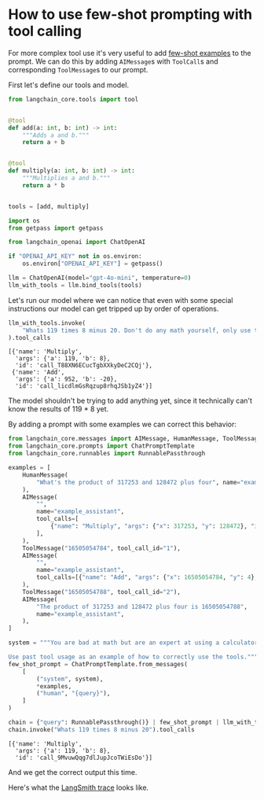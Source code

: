 # How to use few-shot prompting with tool calling

For more complex tool use it's very useful to add [few-shot examples](/oss/python/concepts/few_shot_prompting/) to the prompt. We can do this by adding `AIMessage`s with `ToolCall`s and corresponding `ToolMessage`s to our prompt.

First let's define our tools and model.


```python
from langchain_core.tools import tool


@tool
def add(a: int, b: int) -> int:
    """Adds a and b."""
    return a + b


@tool
def multiply(a: int, b: int) -> int:
    """Multiplies a and b."""
    return a * b


tools = [add, multiply]
```


```python
import os
from getpass import getpass

from langchain_openai import ChatOpenAI

if "OPENAI_API_KEY" not in os.environ:
    os.environ["OPENAI_API_KEY"] = getpass()

llm = ChatOpenAI(model="gpt-4o-mini", temperature=0)
llm_with_tools = llm.bind_tools(tools)
```

Let's run our model where we can notice that even with some special instructions our model can get tripped up by order of operations. 


```python
llm_with_tools.invoke(
    "Whats 119 times 8 minus 20. Don't do any math yourself, only use tools for math. Respect order of operations"
).tool_calls
```

```output
[{'name': 'Multiply',
  'args': {'a': 119, 'b': 8},
  'id': 'call_T88XN6ECucTgbXXkyDeC2CQj'},
 {'name': 'Add',
  'args': {'a': 952, 'b': -20},
  'id': 'call_licdlmGsRqzup8rhqJSb1yZ4'}]
```

The model shouldn't be trying to add anything yet, since it technically can't know the results of 119 * 8 yet.

By adding a prompt with some examples we can correct this behavior:


```python
from langchain_core.messages import AIMessage, HumanMessage, ToolMessage
from langchain_core.prompts import ChatPromptTemplate
from langchain_core.runnables import RunnablePassthrough

examples = [
    HumanMessage(
        "What's the product of 317253 and 128472 plus four", name="example_user"
    ),
    AIMessage(
        "",
        name="example_assistant",
        tool_calls=[
            {"name": "Multiply", "args": {"x": 317253, "y": 128472}, "id": "1"}
        ],
    ),
    ToolMessage("16505054784", tool_call_id="1"),
    AIMessage(
        "",
        name="example_assistant",
        tool_calls=[{"name": "Add", "args": {"x": 16505054784, "y": 4}, "id": "2"}],
    ),
    ToolMessage("16505054788", tool_call_id="2"),
    AIMessage(
        "The product of 317253 and 128472 plus four is 16505054788",
        name="example_assistant",
    ),
]

system = """You are bad at math but are an expert at using a calculator. 

Use past tool usage as an example of how to correctly use the tools."""
few_shot_prompt = ChatPromptTemplate.from_messages(
    [
        ("system", system),
        *examples,
        ("human", "{query}"),
    ]
)

chain = {"query": RunnablePassthrough()} | few_shot_prompt | llm_with_tools
chain.invoke("Whats 119 times 8 minus 20").tool_calls
```

```output
[{'name': 'Multiply',
  'args': {'a': 119, 'b': 8},
  'id': 'call_9MvuwQqg7dlJupJcoTWiEsDo'}]
```

And we get the correct output this time.

Here's what the [LangSmith trace](https://smith.langchain.com/public/f70550a1-585f-4c9d-a643-13148ab1616f/r) looks like.
